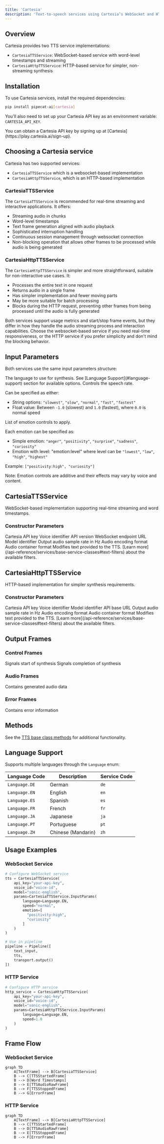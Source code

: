 ```yaml
---
title: 'Cartesia'
description: 'Text-to-speech services using Cartesia’s WebSocket and HTTP APIs'
---
```


## Overview

Cartesia provides two TTS service implementations:

- `CartesiaTTSService`: WebSocket-based service with word-level timestamps and streaming
- `CartesiaHttpTTSService`: HTTP-based service for simpler, non-streaming synthesis

## Installation

To use Cartesia services, install the required dependencies:

```bash
pip install pipecat-ai[cartesia]
```

You'll also need to set up your Cartesia API key as an environment variable: `CARTESIA_API_KEY`.

<Tip>
  You can obtain a Cartesia API key by signing up at
  [Cartesia](https://play.cartesia.ai/sign-up).
</Tip>

## Choosing a Cartesia service

Cartesia has two supported services:

- `CartesiaTTSService` which is a websocket-based implementation
- `CartesiaHttpTTSService`, which is an HTTP-based implementation

### CartesiaTTSService

The `CartesiaTTSService` is recommended for real-time streaming and interactive applications. It offers:

- Streaming audio in chunks
- Word-level timestamps
- Text frame generation aligned with audio playback
- Sophisticated interruption handling
- Continuous session management through websocket connection
- Non-blocking operation that allows other frames to be processed while audio is being generated

### CartesiaHttpTTSService

The `CartesiaHttpTTSService` is simpler and more straightforward, suitable for non-interactive use cases. It:

- Processes the entire text in one request
- Returns audio in a single frame
- Has simpler implementation and fewer moving parts
- May be more suitable for batch processing
- Blocks during the HTTP request, preventing other frames from being processed until the audio is fully generated

Both services support usage metrics and start/stop frame events, but they differ in how they handle the audio streaming process and interaction capabilities. Choose the websocket-based service if you need real-time responsiveness, or the HTTP service if you prefer simplicity and don't mind the blocking behavior.

## Input Parameters

Both services use the same input parameters structure:

<ParamField path="language" type="Language" default="Language.EN">
  The language to use for synthesis. See [Language Support](#language-support)
  section for available options.
</ParamField>

<ParamField path="speed" type="Union[str, float]" default="">
Controls the speech rate.
  
Can be specified as either:
- String options: `"slowest"`, `"slow"`, `"normal"`, `"fast"`, `"fastest"`
- Float value: Between `-1.0` (slowest) and `1.0` (fastest), where `0.0` is normal speed

</ParamField>

<ParamField path="emotion" type="List[str]" default="[]">
List of emotion controls to apply.

Each emotion can be specified as:

- Simple emotion: `"anger"`, `"positivity"`, `"surprise"`, `"sadness"`, `"curiosity"`
- Emotion with level: "emotion:level" where level can be `"lowest"`, `"low"`, `"high"`,
  `"highest"`

Example: `["positivity:high", "curiosity"]`

Note: Emotion controls are additive and their effects may vary by voice and content.

</ParamField>

## CartesiaTTSService

WebSocket-based implementation supporting real-time streaming and word timestamps.

### Constructor Parameters

<ParamField path="api_key" type="str" required>
  Cartesia API key
</ParamField>

<ParamField path="voice_id" type="str" required>
  Voice identifier
</ParamField>

<ParamField path="cartesia_version" type="str" default="2024-06-10">
  API version
</ParamField>

<ParamField path="url" type="str" default="wss://api.cartesia.ai/tts/websocket">
  WebSocket endpoint URL
</ParamField>

<ParamField path="model" type="str" default="sonic-english">
  Model identifier
</ParamField>

<ParamField path="sample_rate" type="int" default="24000">
  Output audio sample rate in Hz
</ParamField>

<ParamField path="encoding" type="str" default="pcm_s16le">
  Audio encoding format
</ParamField>

<ParamField path="container" type="str" default="raw">
  Audio container format
</ParamField>

<ParamField path="text_filter" type="BaseTextFilter" default="None">
  Modifies text provided to the TTS. [Learn
  more](/api-reference/services/base-service-classes#text-filters) about the
  available filters.
</ParamField>

## CartesiaHttpTTSService

HTTP-based implementation for simpler synthesis requirements.

### Constructor Parameters

<ParamField path="api_key" type="str" required>
  Cartesia API key
</ParamField>

<ParamField path="voice_id" type="str" required>
  Voice identifier
</ParamField>

<ParamField path="model" type="str" default="sonic-english">
  Model identifier
</ParamField>

<ParamField path="base_url" type="str" default="https://api.cartesia.ai">
  API base URL
</ParamField>

<ParamField path="sample_rate" type="int" default="24000">
  Output audio sample rate in Hz
</ParamField>

<ParamField path="encoding" type="str" default="pcm_s16le">
  Audio encoding format
</ParamField>

<ParamField path="container" type="str" default="raw">
  Audio container format
</ParamField>

<ParamField path="text_filter" type="class">
  Modifies text provided to the TTS. [Learn
  more](/api-reference/services/base-service-classes#text-filters) about the
  available filters.
</ParamField>

## Output Frames

### Control Frames

<ParamField path="TTSStartedFrame" type="Frame">
  Signals start of synthesis
</ParamField>

<ParamField path="TTSStoppedFrame" type="Frame">
  Signals completion of synthesis
</ParamField>

### Audio Frames

<ParamField path="TTSAudioRawFrame" type="Frame">
  Contains generated audio data
</ParamField>

### Error Frames

<ParamField path="ErrorFrame" type="Frame">
  Contains error information
</ParamField>

## Methods

See the [TTS base class methods](/api-reference/services/base-service-classes#methods-3) for additional functionality.

## Language Support

Supports multiple languages through the `Language` enum:

| Language Code | Description        | Service Code |
| ------------- | ------------------ | ------------ |
| `Language.DE` | German             | `de`         |
| `Language.EN` | English            | `en`         |
| `Language.ES` | Spanish            | `es`         |
| `Language.FR` | French             | `fr`         |
| `Language.JA` | Japanese           | `ja`         |
| `Language.PT` | Portuguese         | `pt`         |
| `Language.ZH` | Chinese (Mandarin) | `zh`         |

## Usage Examples

### WebSocket Service

```python
# Configure WebSocket service
tts = CartesiaTTSService(
    api_key="your-api-key",
    voice_id="voice-id",
    model="sonic-english",
    params=CartesiaTTSService.InputParams(
        language=Language.EN,
        speed="normal",
        emotion=[
          "positivity:high",
          "curiosity"
        ]
    )
)

# Use in pipeline
pipeline = Pipeline([
    text_input,
    tts,
    transport.output()
])
```

### HTTP Service

```python
# Configure HTTP service
http_service = CartesiaHttpTTSService(
    api_key="your-api-key",
    voice_id="voice-id",
    model="sonic-english",
    params=CartesiaHttpTTSService.InputParams(
        language=Language.EN,
        speed=1.0
    )
)
```

## Frame Flow

### WebSocket Service

```mermaid
graph TD
    A[TextFrame] --> B[CartesiaTTSService]
    B --> C[TTSStartedFrame]
    B --> D[Word Timestamps]
    B --> E[TTSAudioRawFrame]
    B --> F[TTSStoppedFrame]
    B --> G[ErrorFrame]
```

### HTTP Service

```mermaid
graph TD
    A[TextFrame] --> B[CartesiaHttpTTSService]
    B --> C[TTSStartedFrame]
    B --> D[TTSAudioRawFrame]
    B --> E[TTSStoppedFrame]
    B --> F[ErrorFrame]
```
